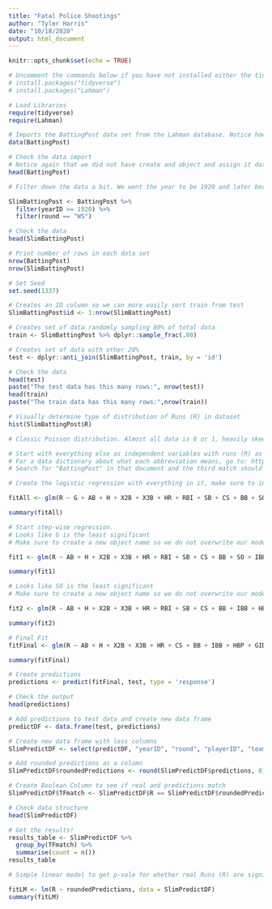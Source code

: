 ```yaml
---
title: "Fatal Police Shootings"
author: "Tyler Harris"
date: "10/18/2020"
output: html_document
---
```


```r
knitr::opts_chunk$set(echo = TRUE)
```

```r
# Uncomment the commands below if you have not installed either the tidyverse or Lahman packages
# install.packages("tidyverse")
# install.packages("Lahman")

# Load Libraries
require(tidyverse)
require(Lahman)
```

```r
# Imports the BattingPost data set from the Lahman database. Notice how there is not a file to read in. The data is part of the package!
data(BattingPost)

# Check the data import
# Notice again that we did not have create and object and assign it data like we normally do with R. It just knows to create a data frame called "BattingPost"
head(BattingPost)
```

```r
# Filter down the data a bit. We went the year to be 1920 and later because that's when the "Live Ball Era" starts. We also want only WS in the round column because that's for the World Series.

SlimBattingPost <- BattingPost %>%
  filter(yearID >= 1920) %>%
  filter(round == "WS")

# Check the data
head(SlimBattingPost)
```

```r
# Print number of rows in each data set
nrow(BattingPost)
nrow(SlimBattingPost)
```

```r
# Set Seed
set.seed(1337)
```

```r
# Creates an ID column so we can more easily sort train from test
SlimBattingPost$id <- 1:nrow(SlimBattingPost)

# Creates set of data randomly sampling 80% of total data
train <- SlimBattingPost %>% dplyr::sample_frac(.80)

# Creates set of data with other 20%
test <- dplyr::anti_join(SlimBattingPost, train, by = 'id')

# Check the data
head(test)
paste("The test data has this many rows:", nrow(test))
head(train)
paste("The train data has this many rows:",nrow(train))
```

```r
# Visually determine type of distribution of Runs (R) in dataset
hist(SlimBattingPost$R)

# Classic Poisson distribution. Almost all data is 0 or 1, heavily skewed
```

```r
# Start with everything else as independent variables with runs (R) as the dependent variable
# For a data dictionary about what each abbreviation means, go to: http://www.seanlahman.com/files/database/readme2017.txt
# Search for "BattingPost" in that document and the third match should be the table where the abbreviations are defined. G = Games, AB = At Bats, etc.

# Create the logistic regression with everything in it, make sure to include the Poisson distribution as the family. If we had normal data, we would use Gaussian in its place.

fitAll <- glm(R ~ G + AB + H + X2B + X3B + HR + RBI + SB + CS + BB + SO + IBB + HBP + SH + SF + GIDP , data = train, family = "poisson")

summary(fitAll)
```

```r
# Start step-wise regression.
# Looks like G is the least significant
# Make sure to create a new object name so we do not overwrite our models as we go along!

fit1 <- glm(R ~ AB + H + X2B + X3B + HR + RBI + SB + CS + BB + SO + IBB + HBP + SH + SF + GIDP , data = train, family = "poisson")

summary(fit1)
```

```r
# Looks like SO is the least significant
# Make sure to create a new object name so we do not overwrite our models as we go along!

fit2 <- glm(R ~ AB + H + X2B + X3B + HR + RBI + SB + CS + BB + IBB + HBP + SH + SF + GIDP , data = train, family = "poisson")

summary(fit2)
```

```r
# Final Fit
fitFinal <- glm(R ~ AB + H + X2B + X3B + HR + CS + BB + IBB + HBP + GIDP , data = train, family = "poisson")

summary(fitFinal)
```

```r
# Create predictions
predictions <- predict(fitFinal, test, type = 'response')

# Check the output
head(predictions)
```

```r
# Add predictions to test data and create new data frame
predictDF <- data.frame(test, predictions)

# Create new data frame with less columns
SlimPredictDF <- select(predictDF, "yearID", "round", "playerID", "teamID", "R", "predictions")

# Add rounded predictions as a column
SlimPredictDF$roundedPredictions <- round(SlimPredictDF$predictions, 0)

# Create Boolean Column to see if real and predictions match
SlimPredictDF$TFmatch <- SlimPredictDF$R == SlimPredictDF$roundedPredictions

# Check data structure 
head(SlimPredictDF)
```

```r
# Get the results!
results_table <- SlimPredictDF %>%
  group_by(TFmatch) %>%
  summarise(count = n())
results_table
```

```r
# Simple linear model to get p-vale for whether real Runs (R) are significantly prediction by predictions

fitLM <- lm(R ~ roundedPredictions, data = SlimPredictDF)
summary(fitLM)
```








